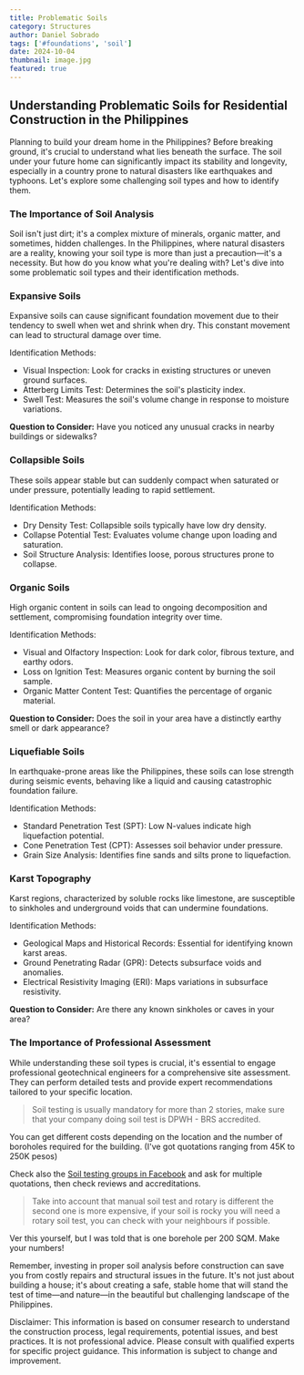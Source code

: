 ```yaml
---
title: Problematic Soils
category: Structures
author: Daniel Sobrado
tags: ['#foundations', 'soil']
date: 2024-10-04
thumbnail: image.jpg
featured: true
---
```


## Understanding Problematic Soils for Residential Construction in the Philippines

Planning to build your dream home in the Philippines? Before breaking ground, it's crucial to understand what lies beneath the surface. The soil under your future home can significantly impact its stability and longevity, especially in a country prone to natural disasters like earthquakes and typhoons. Let's explore some challenging soil types and how to identify them.

### The Importance of Soil Analysis

Soil isn't just dirt; it's a complex mixture of minerals, organic matter, and sometimes, hidden challenges. In the Philippines, where natural disasters are a reality, knowing your soil type is more than just a precaution—it's a necessity. But how do you know what you're dealing with? Let's dive into some problematic soil types and their identification methods.

### Expansive Soils

Expansive soils can cause significant foundation movement due to their tendency to swell when wet and shrink when dry. This constant movement can lead to structural damage over time.

Identification Methods:
- Visual Inspection: Look for cracks in existing structures or uneven ground surfaces.
- Atterberg Limits Test: Determines the soil's plasticity index.
- Swell Test: Measures the soil's volume change in response to moisture variations.

**Question to Consider:** Have you noticed any unusual cracks in nearby buildings or sidewalks?

### Collapsible Soils

These soils appear stable but can suddenly compact when saturated or under pressure, potentially leading to rapid settlement.

Identification Methods:
- Dry Density Test: Collapsible soils typically have low dry density.
- Collapse Potential Test: Evaluates volume change upon loading and saturation.
- Soil Structure Analysis: Identifies loose, porous structures prone to collapse.

### Organic Soils

High organic content in soils can lead to ongoing decomposition and settlement, compromising foundation integrity over time.

Identification Methods:
- Visual and Olfactory Inspection: Look for dark color, fibrous texture, and earthy odors.
- Loss on Ignition Test: Measures organic content by burning the soil sample.
- Organic Matter Content Test: Quantifies the percentage of organic material.

**Question to Consider:** Does the soil in your area have a distinctly earthy smell or dark appearance?

### Liquefiable Soils

In earthquake-prone areas like the Philippines, these soils can lose strength during seismic events, behaving like a liquid and causing catastrophic foundation failure.

Identification Methods:
- Standard Penetration Test (SPT): Low N-values indicate high liquefaction potential.
- Cone Penetration Test (CPT): Assesses soil behavior under pressure.
- Grain Size Analysis: Identifies fine sands and silts prone to liquefaction.

### Karst Topography

Karst regions, characterized by soluble rocks like limestone, are susceptible to sinkholes and underground voids that can undermine foundations.

Identification Methods:
- Geological Maps and Historical Records: Essential for identifying known karst areas.
- Ground Penetrating Radar (GPR): Detects subsurface voids and anomalies.
- Electrical Resistivity Imaging (ERI): Maps variations in subsurface resistivity.

**Question to Consider:** Are there any known sinkholes or caves in your area?

### The Importance of Professional Assessment

While understanding these soil types is crucial, it's essential to engage professional geotechnical engineers for a comprehensive site assessment. They can perform detailed tests and provide expert recommendations tailored to your specific location.

> Soil testing is usually mandatory for more than 2 stories, make sure that your company doing soil test is DPWH - BRS accredited.

You can get different costs depending on the location and the number of boroholes required for the building. (I've got quotations ranging from 45K to 250K pesos)

Check also the [Soil testing groups in Facebook](https://www.facebook.com/groups/287328326894377/) and ask for multiple quotations, then check reviews and accreditations.

> Take into account that manual soil test and rotary is different the second one is more expensive, if your soil is rocky you will need a rotary soil test, you can check with your neighbours if possible.

Ver this yourself, but I was told that is one borehole per 200 SQM. Make your numbers!

Remember, investing in proper soil analysis before construction can save you from costly repairs and structural issues in the future. It's not just about building a house; it's about creating a safe, stable home that will stand the test of time—and nature—in the beautiful but challenging landscape of the Philippines.

Disclaimer: This information is based on consumer research to understand the construction process, legal requirements, potential issues, and best practices. It is not professional advice. Please consult with qualified experts for specific project guidance. This information is subject to change and improvement.